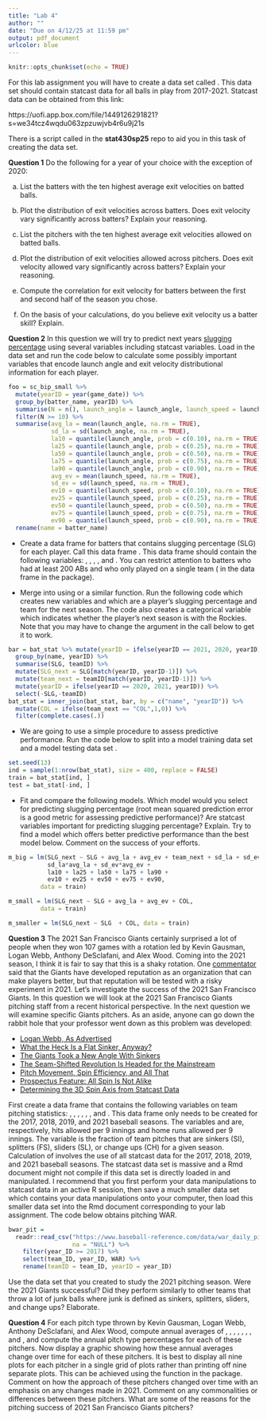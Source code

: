 ```yaml
---
title: "Lab 4"
author: ""
date: "Due on 4/12/25 at 11:59 pm"
output: pdf_document
urlcolor: blue
---
```


```r
knitr::opts_chunk$set(echo = TRUE)
```

For this lab assignment you will have to create a data set called \texttt{sc\_bip\_small}. This data set should contain statcast data for all balls in play from 2017-2021. Statcast data can be obtained from this link:

https://uofi.app.box.com/file/1449126291821?s=we34tcz4wqdu063zpzuwjvb4r6u9j21s


There is a script called \texttt{create\_sc\_bip\_small.R} in the **stat430sp25** repo to aid you in this task of creating the \texttt{sc\_bip\_small} data set.


\vspace{12pt}

**Question 1** Do the following for a year of your choice with the exception of 2020: 

(a) List the batters with the ten highest average exit velocities on batted balls. 

(b) Plot the distribution of exit velocities across batters. Does exit velocity vary significantly across batters? Explain your reasoning.

(c) List the pitchers with the ten highest average exit velocities allowed on batted balls.

(d) Plot the distribution of exit velocities allowed across pitchers. Does exit velocity allowed vary significantly across batters? Explain your reasoning.

(e) Compute the correlation for exit velocity for batters between the first and second half of the season you chose.

(f) On the basis of your calculations, do you believe exit velocity us a batter skill? Explain.

**Question 2** In this question we will try to predict next years [slugging percentage](https://en.wikipedia.org/wiki/Slugging_percentage) using several variables including statcast variables. Load in the data set \texttt{sc\_bip\_small} and run the code below to calculate some possibly important variables that encode launch angle and exit velocity distributional information for each player.

```r
foo = sc_bip_small %>%
  mutate(yearID = year(game_date)) %>% 
  group_by(batter_name, yearID) %>% 
  summarise(N = n(), launch_angle = launch_angle, launch_speed = launch_speed) %>% 
  filter(N >= 10) %>% 
  summarise(avg_la = mean(launch_angle, na.rm = TRUE), 
            sd_la = sd(launch_angle, na.rm = TRUE), 
            la10 = quantile(launch_angle, prob = c(0.10), na.rm = TRUE), 
            la25 = quantile(launch_angle, prob = c(0.25), na.rm = TRUE), 
            la50 = quantile(launch_angle, prob = c(0.50), na.rm = TRUE), 
            la75 = quantile(launch_angle, prob = c(0.75), na.rm = TRUE), 
            la90 = quantile(launch_angle, prob = c(0.90), na.rm = TRUE), 
            avg_ev = mean(launch_speed, na.rm = TRUE), 
            sd_ev = sd(launch_speed, na.rm = TRUE), 
            ev10 = quantile(launch_speed, prob = c(0.10), na.rm = TRUE), 
            ev25 = quantile(launch_speed, prob = c(0.25), na.rm = TRUE), 
            ev50 = quantile(launch_speed, prob = c(0.50), na.rm = TRUE), 
            ev75 = quantile(launch_speed, prob = c(0.75), na.rm = TRUE), 
            ev90 = quantile(launch_speed, prob = c(0.90), na.rm = TRUE)) %>% 
  rename(name = batter_name)
```


 - Create a data frame for batters that contains slugging percentage (SLG) for each player. Call this data frame \texttt{bat\_stat}. This data frame should contain the following variables: \texttt{name}, \texttt{yearID}, \texttt{teamID}, \texttt{AB}, and \texttt{SLG}. You can restrict attention to batters who had at least 200 ABs and who only played on a single team (\texttt{stint = 1} in the \texttt{Batting} data frame in the \texttt{Lahman} package).

 - Merge \texttt{foo} into \texttt{bat\_stat} using \texttt{inner\_join} or a similar function. Run the following code which creates new variables \texttt{SLG\_next} and \texttt{team\_next} which are a player's slugging percentage and team for the next season. The code also creates a categorical variable \texttt{COL} which indicates whether the player's next season is with the Rockies. Note that you may have to change the \texttt{by} argument in the \texttt{inner\_join} call below to get it to work.

```r
bar = bat_stat %>% mutate(yearID = ifelse(yearID == 2021, 2020, yearID)) %>%
  group_by(name, yearID) %>% 
  summarise(SLG, teamID) %>% 
  mutate(SLG_next = SLG[match(yearID, yearID-1)]) %>% 
  mutate(team_next = teamID[match(yearID, yearID-1)]) %>% 
  mutate(yearID = ifelse(yearID == 2020, 2021, yearID)) %>% 
  select(-SLG,-teamID)
bat_stat = inner_join(bat_stat, bar, by = c("name", "yearID")) %>% 
  mutate(COL = ifelse(team_next == "COL",1,0)) %>% 
  filter(complete.cases(.))
```


 - We are going to use a simple procedure to assess predictive performance. Run the code below to split \texttt{bat\_stat} into a model training data set \texttt{train} and a model testing data set \texttt{test}.


```r
set.seed(13)
ind = sample(1:nrow(bat_stat), size = 400, replace = FALSE)
train = bat_stat[ind, ]
test = bat_stat[-ind, ]
```


 - Fit and compare the following models. Which model would you select for predicting slugging percentage (root mean squared prediction error is a good metric for assessing predictive performance)? Are statcast variables important for predicting slugging percentage? Explain. Try to find a model which offers better predictive performance than the best model below. Comment on the success of your efforts.


```r
m_big = lm(SLG_next ~ SLG + avg_la + avg_ev + team_next + sd_la + sd_ev + 
           sd_la*avg_la + sd_ev*avg_ev +
           la10 + la25 + la50 + la75 + la90 + 
           ev10 + ev25 + ev50 + ev75 + ev90, 
         data = train)

m_small = lm(SLG_next ~ SLG + avg_la + avg_ev + COL, 
         data = train)

m_smaller = lm(SLG_next ~ SLG  + COL, data = train)
```



**Question 3** The 2021 San Francisco Giants certainly surprised a lot of people when they won 107 games with a rotation led by Kevin Gausman, Logan Webb, Anthony DeSclafani, and Alex Wood. Coming into the 2021 season, I think it is fair to say that this is a shaky rotation. One [commentator](https://aroundthefoghorn.com/2021/03/27/sf-giants-rotation-risky-experiment/) said that the Giants have developed reputation as an organization that can make players better, but that reputation will be tested with a risky experiment in 2021. Let's investigate the success of the 2021 San Francisco Giants. In this question we will look at the 2021 San Francisco Giants pitching staff from a recent historical perspective. In the next question we will examine specific Giants pitchers. As an aside, anyone can go down the rabbit hole that your professor went down as this problem was developed:

 - [Logan Webb, As Advertised](https://blogs.fangraphs.com/logan-webb-as-advertised/)
 - [What the Heck Is a Flat Sinker, Anyway?](https://blogs.fangraphs.com/what-the-heck-is-a-flat-sinker-anyway/)
 - [The Giants Took a New Angle With Sinkers](https://blogs.fangraphs.com/the-giants-took-a-new-angle-with-sinkers/)
 - [The Seam-Shifted Revolution Is Headed for the Mainstream](https://blogs.fangraphs.com/the-seam-shifted-revolution-is-headed-for-the-mainstream/)
 - [Pitch Movement, Spin Efficiency, and All That](https://tht.fangraphs.com/pitch-movement-spin-efficiency-and-all-that/)
 - [Prospectus Feature: All Spin Is Not Alike](https://www.baseballprospectus.com/news/article/25915/prospectus-feature-all-spin-is-not-alike/)
 - [Determining the 3D Spin Axis from Statcast Data](http://baseball.physics.illinois.edu/trackman/SpinAxis.pdf)

First create a data frame that contains the following variables on team pitching statistics: \texttt{yearID}, \texttt{teamID}, \texttt{frac\_junk}, \texttt{ERA}, \texttt{HAp9}, \texttt{HRAp9}, and \texttt{WAR}. This data frame only needs to be created for the 2017, 2018, 2019, and 2021 baseball seasons. The variables \texttt{HAp9} and \texttt{HRAp9} are, respectively, hits allowed per 9 innings and home runs allowed per 9 innings. The variable \texttt{frac\_junk} is the fraction of team pitches that are sinkers (SI), splitters (FS), sliders (SL), or change ups (CH) for a given season. Calculation of \texttt{frac\_junk} involves the use of all statcast data for the 2017, 2018, 2019, and 2021 baseball seasons. The statcast data set is massive and a Rmd document might not compile if this data set is directly loaded in and manipulated. I recommend that you first perform your data manipulations to statcast data in an active R session, then save a much smaller data set which contains your data manipulations onto your computer, then load this smaller data set into the Rmd document corresponding to your lab assignment. The code below obtains pitching WAR.
 
```r
bwar_pit = 
  readr::read_csv("https://www.baseball-reference.com/data/war_daily_pitch.txt", 
                  na = "NULL") %>% 
	filter(year_ID >= 2017) %>% 
	select(team_ID, year_ID, WAR) %>% 
	rename(teamID = team_ID, yearID = year_ID)
```

Use the data set that you created to study the 2021 pitching season. Were the 2021 Giants successful? Did they perform similarly to other teams that throw a lot of junk balls where junk is defined as sinkers, splitters, sliders, and change ups? Elaborate.



**Question 4** For each pitch type thrown by Kevin Gausman, Logan Webb, Anthony DeSclafani, and Alex Wood, compute annual averages of \texttt{release\_spin\_rate}, 
\texttt{effective\_speed}, 
\texttt{plate\_x}, 
\texttt{plate\_z}, 
\texttt{pfx\_x}, 
\texttt{pfx\_z}, 
\texttt{release\_x}, 
and \texttt{release\_z}, and compute the annual pitch type percentages for each of these pitchers. Now display a graphic showing how these annual averages change over time for each of these pitchers. It is best to display all nine plots for each pitcher in a single grid of plots rather than printing off nine separate plots. This can be achieved using the \texttt{grid.arrange} function in the \texttt{gridExtra} package. Comment on how the approach of these pitchers changed over time with an emphasis on any changes made in 2021. Comment on any commonalities or differences between these pitchers. What are some of the reasons for the pitching success of 2021 San Francisco Giants pitchers?



